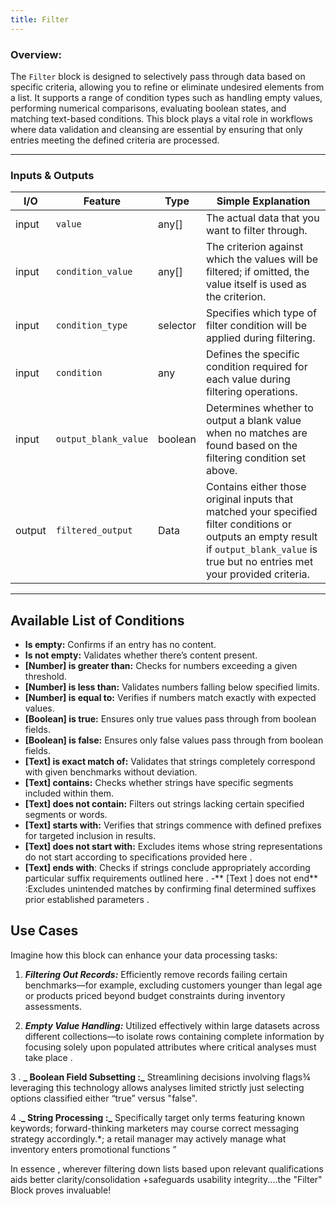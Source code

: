 ```yaml
---
title: Filter
---
```


### **Overview:**

The `Filter` block is designed to selectively pass through data based on specific criteria, allowing you to refine or eliminate undesired elements from a list. It supports a range of condition types such as handling empty values, performing numerical comparisons, evaluating boolean states, and matching text-based conditions. This block plays a vital role in workflows where data validation and cleansing are essential by ensuring that only entries meeting the defined criteria are processed.

---

### Inputs & Outputs

| I/O    | Feature              | Type     | Simple Explanation                                                                                                                                                                        |
| ------ | -------------------- | -------- | ----------------------------------------------------------------------------------------------------------------------------------------------------------------------------------------- |
| input  | `value`              | any[]    | The actual data that you want to filter through.                                                                                                                                          |
| input  | `condition_value`    | any[]    | The criterion against which the values will be filtered; if omitted, the value itself is used as the criterion.                                                                           |
| input  | `condition_type`     | selector | Specifies which type of filter condition will be applied during filtering.                                                                                                                |
| input  | `condition`          | any      | Defines the specific condition required for each value during filtering operations.                                                                                                       |
| input  | `output_blank_value` | boolean  | Determines whether to output a blank value when no matches are found based on the filtering condition set above.                                                                          |
| output | `filtered_output`    | Data     | Contains either those original inputs that matched your specified filter conditions or outputs an empty result if `output_blank_value` is true but no entries met your provided criteria. |

---

## Available List of Conditions

- **Is empty:** Confirms if an entry has no content.
- **Is not empty:** Validates whether there’s content present.
- **[Number] is greater than:** Checks for numbers exceeding a given threshold.
- **[Number] is less than:** Validates numbers falling below specified limits.
- **[Number] is equal to:** Verifies if numbers match exactly with expected values.
- **[Boolean] is true:** Ensures only true values pass through from boolean fields.
- **[Boolean] is false:** Ensures only false values pass through from boolean fields.
- **[Text] is exact match of:** Validates that strings completely correspond with given benchmarks without deviation.
- **[Text] contains:** Checks whether strings have specific segments included within them.
- **[Text] does not contain:** Filters out strings lacking certain specified segments or words.
- **[Text] starts with:** Verifies that strings commence with defined prefixes for targeted inclusion in results.
- **[Text] does not start with:** Excludes items whose string representations do not start according to specifications provided here .
- **[Text] ends with**: Checks if strings conclude appropriately according particular suffix requirements outlined here . -** [Text ] does not end** :Excludes unintended matches by confirming final determined suffixes prior established parameters .

## Use Cases

Imagine how this block can enhance your data processing tasks:

1. **_Filtering Out Records:_** Efficiently remove records failing certain benchmarks—for example, excluding customers younger than legal age or products priced beyond budget constraints during inventory assessments.

2. **_Empty Value Handling:_** Utilized effectively within large datasets across different collections—to isolate rows containing complete information by focusing solely upon populated attributes where critical analyses must take place .

3 . **_ Boolean Field Subsetting :_** Streamlining decisions involving flags¾ leveraging this technology allows analyses limited strictly just selecting options classified either “true” versus "false".

4 .**_ String Processing :_** Specifically target only terms featuring known keywords; forward-thinking marketers may course correct messaging strategy accordingly.\*;
a retail manager may actively manage what inventory enters promotional functions ”

In essence , wherever filtering down lists based upon relevant qualifications aids better clarity/consolidation +safeguards usability integrity....the "Filter" Block proves invaluable!
